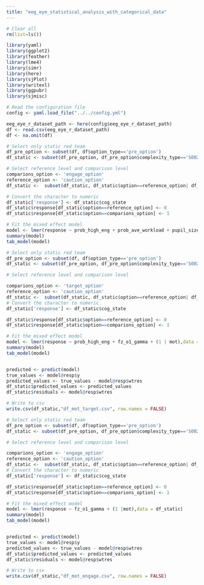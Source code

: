 ```yaml
---
title: "eeg_eye_statistical_analysis_with_categorical_data"
---
```

```r

# Clear all
rm(list=ls())

library(yaml)
library(ggplot2)
library(feather)
library(lme4)
library(simr)
library(here)
library(sjPlot)
library(writexl)
library(ggpubr)
library(sjmisc)

# Read the configuration file
config <- yaml.load_file("../../config.yml")

eeg_eye_r_dataset_path <- here(config$eeg_eye_r_dataset_path)
df <- read.csv(eeg_eye_r_dataset_path)
df <- na.omit(df)
```


```r
# Select only static red team
df_pre_option <- subset(df, df$option_type=='pre_option')
df_static <- subset(df_pre_option, df_pre_option$complexity_type=='S002')

# Select reference level and comparison level
comparions_option <- 'engage_option'
reference_option <- 'caution_option'
df_static <-  subset(df_static, df_static$option==reference_option| df_static$option == comparions_option)

# Convert the character to numeric 
df_static['response'] <- df_static$cog_state
df_static$response[df_static$option==reference_option] <- 0
df_static$response[df_static$option==comparions_option] <- 1

# Fit the mixed effect model
model <- lmer(response ~ prob_high_eng + prob_ave_workload + pupil_size + n_fixations + fz_pz_alpha  + fz_o1_gamma + (1 |vs),data = df_static)
summary(model)
tab_model(model)
```

```r
# Select only static red team
df_pre_option <- subset(df, df$option_type=='pre_option')
df_static <- subset(df_pre_option, df_pre_option$complexity_type=='S002')

# Select reference level and comparison level

comparions_option <- 'target_option'
reference_option <- 'caution_option'
df_static <-  subset(df_static, df_static$option==reference_option| df_static$option == comparions_option)
# Convert the character to numeric 
df_static['response'] <- df_static$cog_state

df_static$response[df_static$option==reference_option] <- 0
df_static$response[df_static$option==comparions_option] <- 1

# Fit the mixed effect model
model <- lmer(response ~ prob_high_eng + fz_o1_gamma + (1 | mot),data = df_static)
summary(model)
tab_model(model)


predicted <- predict(model)
true_values <- model@resp$y
predicted_values <- true_values - model@resp$wtres
df_static$predicted_values <- predicted_values
df_static$residuals <- model@resp$wtres

# Write to csv
write.csv(df_static,"df_mot_target.csv", row.names = FALSE)
```

```r
# Select only static red team
df_pre_option <- subset(df, df$option_type=='pre_option')
df_static <- subset(df_pre_option, df_pre_option$complexity_type=='S002')

# Select reference level and comparison level

comparions_option <- 'engage_option'
reference_option <- 'caution_option'
df_static <-  subset(df_static, df_static$option==reference_option| df_static$option == comparions_option)
# Convert the character to numeric 
df_static['response'] <- df_static$cog_state

df_static$response[df_static$option==reference_option] <- 0
df_static$response[df_static$option==comparions_option] <- 1

# Fit the mixed effect model
model <- lmer(response ~ fz_o1_gamma + (1 |mot),data = df_static)
summary(model)
tab_model(model)


predicted <- predict(model)
true_values <- model@resp$y
predicted_values <- true_values - model@resp$wtres
df_static$predicted_values <- predicted_values
df_static$residuals <- model@resp$wtres

# Write to csv
write.csv(df_static,"df_mot_engage.csv", row.names = FALSE)
```


